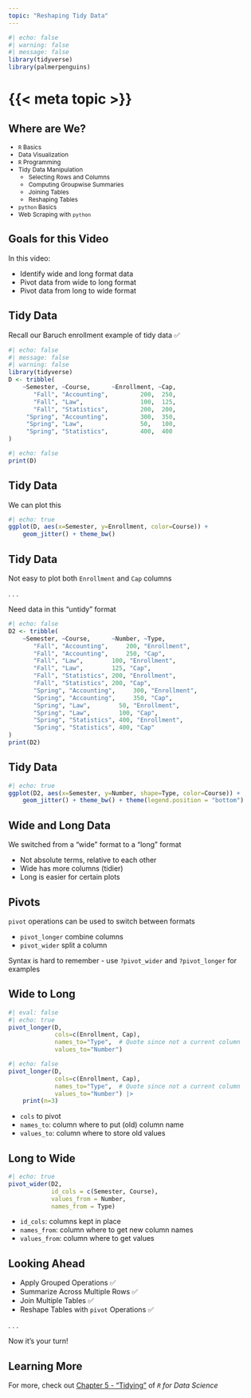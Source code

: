 ```yaml
---
topic: "Reshaping Tidy Data"
---
```


```r
#| echo: false
#| warning: false
#| message: false
library(tidyverse)
library(palmerpenguins)
```

# {{< meta topic >}}

## Where are We?

::: {style="font-size: 85%;"}
- `R` Basics
- Data Visualization
- `R` Programming
- [Tidy Data Manipulation]{color="blue"}
  - Selecting Rows and Columns
  - Computing Groupwise Summaries
  - Joining Tables
  - [Reshaping Tables]{color="blue"}
- `python` Basics
- Web Scraping with `python`

:::


## Goals for this Video

In this video: 

::: incremental

- Identify wide and long format data
- Pivot data from wide to long format
- Pivot data from long to wide format

:::

## Tidy Data

Recall our Baruch enrollment example of tidy data ✅ 

```r
#| echo: false
#| message: false
#| warning: false
library(tidyverse)
D <- tribble(
    ~Semester, ~Course,      ~Enrollment, ~Cap,
       "Fall", "Accounting",         200,  250,
       "Fall", "Law",                100,  125,
       "Fall", "Statistics",         200,  200,
     "Spring", "Accounting",         300,  350,
     "Spring", "Law",                50,   100,
     "Spring", "Statistics",         400,  400
)
```

```r
#| echo: false
print(D)
```

## Tidy Data

We can plot this 

```r
#| echo: true
ggplot(D, aes(x=Semester, y=Enrollment, color=Course)) +
    geom_jitter() + theme_bw()
```


## Tidy Data

Not easy to plot both `Enrollment` and `Cap` columns

. . . 

Need data in this "untidy" format


```r
#| echo: false
D2 <- tribble(
    ~Semester, ~Course,      ~Number, ~Type,
       "Fall", "Accounting",     200, "Enrollment",
       "Fall", "Accounting",     250, "Cap",
       "Fall", "Law",        100, "Enrollment",
       "Fall", "Law",        125, "Cap",
       "Fall", "Statistics", 200, "Enrollment",
       "Fall", "Statistics", 200, "Cap",
       "Spring", "Accounting",     300, "Enrollment",
       "Spring", "Accounting",     350, "Cap",
       "Spring", "Law",        50, "Enrollment",
       "Spring", "Law",        100, "Cap",
       "Spring", "Statistics", 400, "Enrollment",
       "Spring", "Statistics", 400, "Cap"
)
print(D2)
```

## Tidy Data

```r
#| echo: true
ggplot(D2, aes(x=Semester, y=Number, shape=Type, color=Course)) +
    geom_jitter() + theme_bw() + theme(legend.position = "bottom")
```

## Wide and Long Data

We switched from a "wide" format to a "long" format

- Not absolute terms, relative to each other
- Wide has more columns (tidier)
- Long is easier for certain plots

## Pivots

`pivot` operations can be used to switch between formats

- `pivot_longer` combine columns 
- `pivot_wider` split a column 

Syntax is hard to remember - use `?pivot_wider` and `?pivot_longer` for examples

## Wide to Long

```r
#| eval: false
#| echo: true
pivot_longer(D, 
             cols=c(Enrollment, Cap), 
             names_to="Type",  # Quote since not a current column
             values_to="Number")
```

```r
#| echo: false
pivot_longer(D, 
             cols=c(Enrollment, Cap), 
             names_to="Type",  # Quote since not a current column
             values_to="Number") |>
    print(n=3)
```

- `cols` to pivot
- `names_to`: column where to put (old) column name
- `values_to`: column where to store old values

## Long to Wide

```r
#| echo: true
pivot_wider(D2, 
            id_cols = c(Semester, Course), 
            values_from = Number, 
            names_from = Type)
```

- `id_cols`: columns kept in place
- `names_from`: column where to get new column names
- `values_from`: column where to get values

## Looking Ahead

- Apply Grouped Operations ✅ 
- Summarize Across Multiple Rows ✅ 
- Join Multiple Tables ✅ 
- Reshape Tables with `pivot` Operations ✅ 

. . . 

Now it's your turn!

## Learning More

For more, check out 
[Chapter 5 - "Tidying"](https://r4ds.hadley.nz/data-tidy.html) 
of *`R` for Data Science*

